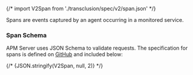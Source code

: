 

{/* import V2Span from './transclusion/spec/v2/span.json' */}

<div id="api-span"></div>

Spans are events captured by an agent occurring in a monitored service.

<div id="api-span-schema"></div>

### Span Schema

APM Server uses JSON Schema to validate requests. The specification for spans is defined on
[GitHub]({book['github_repo_link']}/docs/spec/v2/span.json) and included below:

{/* <DocCode language="json">
  {JSON.stringify(V2Span, null, 2)}
</DocCode> */}
